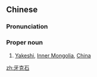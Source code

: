 ==Chinese==
{{zh-forms|gloss=-}}

===Pronunciation===
{{zh-pron
|m=Yákèshí
|cat=propn
}}

===Proper noun===
{{zh-proper noun}}

# [[Yakeshi]], [[Inner Mongolia]], [[China]]

{{zh-cat|Cities}}

[[zh:牙克石]]